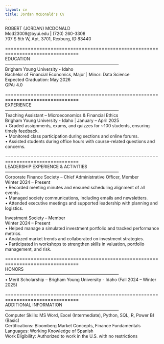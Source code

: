 ```yaml
---
layout: cv
title: Jordan McDonald's CV
---
```

ROBERT (JORDAN) MCDONALD  
Mcd23009@byui.edu | (720) 260-3308  
707 S 5th W, Apt. 3701, Rexburg, ID 83440  

================================================================================  
EDUCATION  
--------------------------------------------------------------------------------  
Brigham Young University - Idaho  
Bachelor of Financial Economics, Major | Minor: Data Science  
Expected Graduation: May 2026  
GPA: 4.0  

================================================================================  
EXPERIENCE  
--------------------------------------------------------------------------------  
Teaching Assistant – Microeconomics & Financial Ethics  
Brigham Young University - Idaho | January – April 2025  
• Graded assignments, exams, and quizzes for ~100 students, ensuring timely feedback.  
• Monitored class participation during sections and online forums.  
• Assisted students during office hours with course-related questions and concerns.  

================================================================================  
LEADERSHIP EXPERIENCE & ACTIVITIES  
--------------------------------------------------------------------------------  
Corporate Finance Society – Chief Administrative Officer, Member  
Winter 2024 – Present  
• Recorded meeting minutes and ensured scheduling alignment of all events.  
• Managed society communications, including emails and newsletters.  
• Attended executive meetings and supported leadership with planning and logistics.  

Investment Society – Member  
Winter 2024 – Present  
• Helped manage a simulated investment portfolio and tracked performance metrics.  
• Analyzed market trends and collaborated on investment strategies.  
• Participated in workshops to strengthen skills in valuation, portfolio management, and risk.  

================================================================================  
HONORS  
--------------------------------------------------------------------------------  
• Merit Scholarship – Brigham Young University - Idaho (Fall 2024 – Winter 2025)  

================================================================================  
ADDITIONAL INFORMATION  
--------------------------------------------------------------------------------  
Computer Skills: MS Word, Excel (Intermediate), Python, SQL, R, Power BI (Basic)  
Certifications: Bloomberg Market Concepts, Finance Fundamentals  
Languages: Working Knowledge of Spanish  
Work Eligibility: Authorized to work in the U.S. with no restrictions  
